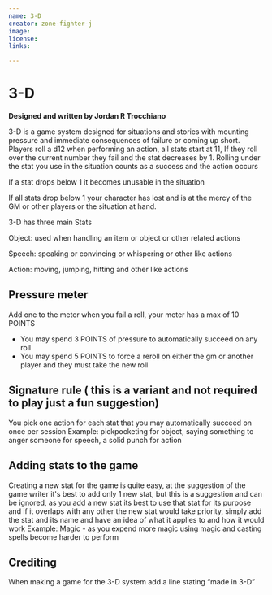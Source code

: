 ```yaml
---
name: 3-D
creator: zone-fighter-j
image: 
license: 
links:

---
```

  
# 3-D

**Designed and written by Jordan R Trocchiano**

3-D is a game system designed for situations and stories with mounting pressure and immediate consequences of failure or coming up short. Players roll a d12 when performing an action, all stats start at 11, If they roll over the current number they fail and the stat decreases by 1. Rolling under the stat you use in the situation counts as a success and the action occurs

If a stat drops below 1 it becomes unusable in the situation

If all stats drop below 1 your character has lost and is at the mercy of the GM or other players or the situation at hand.

3-D has three main Stats

Object: used when handling an item or object or other related actions

Speech: speaking or convincing or whispering or other like actions

Action: moving, jumping, hitting and other like actions

## Pressure meter

Add one to the meter when you fail a roll, your meter has a max of 10 POINTS

- You may spend 3 POINTS of pressure to automatically succeed on any roll
- You may spend 5 POINTS to force a reroll on either the gm or another player and they must take the new roll

## Signature rule ( this is a variant and not required to play just a fun suggestion)

You pick one action for each stat that you may automatically succeed on once per session
Example: pickpocketing for object, saying something to anger someone for speech, a solid punch for action

## Adding stats to the game

Creating a new stat for the game is quite easy, at the suggestion of the game writer it's best to add only 1 new stat, but this is a suggestion and can be ignored, as you add a new stat its best to use that stat for its purpose and if it overlaps with any other the new stat would take priority, simply add the stat and its name and have an idea of what it applies to and how it would work
Example: Magic - as you expend more magic using magic and casting spells become harder to perform

## Crediting

When making a game for the 3-D system add a line stating “made in 3-D”